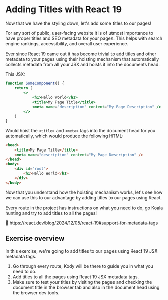 # Adding Titles with React 19

Now that we have the styling down, let's add some titles to our pages!

For any sort of public, user-facing website it is of utmost importance to have proper titles
and SEO metadata for your pages. This helps with search engine rankings, accessibility,
and overall user experience.

Ever since React 19 came out it has become trivial to add titles and other metadata
to your pages using their hoisting mechanism that automatically collects metadata from
all your JSX and hoists it into the documents head.

This JSX:

```jsx
function SomeComponent() {
	return (
		<>
			<h1>Hello World</h1>
			<title>My Page Title</title>
			<meta name="description" content="My Page Description" />
		</>
	)
}
```

Would hoist the `<title>` and `<meta>` tags into the document head for you automatically,
which would produce the following HTML:

```html
<head>
	<title>My Page Title</title>
	<meta name="description" content="My Page Description" />
</head>
<body>
	<div id="root">
		<h1>Hello World</h1>
	</div>
</body>
```

Now that you understand how the hoisting mechanism works, let's see how we can use
this to our advantage by adding titles to our pages using React.

Every route in the project has instructions on what you need to do, go Koala hunting
and try to add titles to all the pages!

📜 https://react.dev/blog/2024/12/05/react-19#support-for-metadata-tags

## Exercise overview

In this exercise, we're going to add titles to our pages using React 19 JSX metadata tags.

1. Go through every route, Kody will be there to guide you in what you need to do.
2. Add titles to all the pages using React 19 JSX metadata tags.
3. Make sure to test your titles by visiting the pages and checking the document title in the
   browser tab and also in the document head using the browser dev tools.
